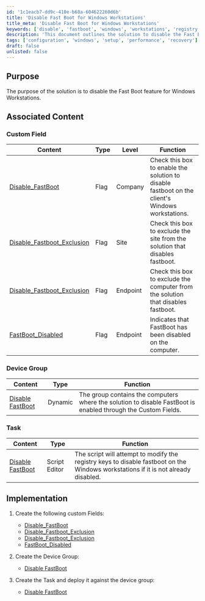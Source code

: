 ```yaml
---
id: '1c1eacb7-dd9c-410e-b68a-604622260d6b'
title: 'Disable Fast Boot for Windows Workstations'
title_meta: 'Disable Fast Boot for Windows Workstations'
keywords: ['disable', 'fastboot', 'windows', 'workstations', 'registry']
description: 'This document outlines the solution to disable the Fast Boot feature on Windows workstations, including the necessary custom fields, device group creation, and task implementation required to ensure the feature is turned off.'
tags: ['configuration', 'windows', 'setup', 'performance', 'recovery']
draft: false
unlisted: false
---
```

## Purpose

The purpose of the solution is to disable the Fast Boot feature for Windows Workstations.

## Associated Content

### Custom Field

| Content                                                                 | Type  | Level   | Function                                                                                                           |
|-------------------------------------------------------------------------|-------|---------|--------------------------------------------------------------------------------------------------------------------|
| [Disable_FastBoot](https://proval.itglue.com/DOC-5078775-16020399)    | Flag  | Company | Check this box to enable the solution to disable fastboot on the client's Windows workstations.                  |
| [Disable_Fastboot_Exclusion](https://proval.itglue.com/DOC-5078775-16020405) | Flag  | Site    | Check this box to exclude the site from the solution that disables fastboot.                                    |
| [Disable_Fastboot_Exclusion](https://proval.itglue.com/DOC-5078775-16020404) | Flag  | Endpoint | Check this box to exclude the computer from the solution that disables fastboot.                                 |
| [FastBoot_Disabled](https://proval.itglue.com/DOC-5078775-16020673)   | Flag  | Endpoint | Indicates that FastBoot has been disabled on the computer.                                                       |

### Device Group

| Content                                                                | Type     | Function                                                                                                                |
|------------------------------------------------------------------------|----------|-------------------------------------------------------------------------------------------------------------------------|
| [Disable FastBoot](https://proval.itglue.com/DOC-5078775-16020416)   | Dynamic  | The group contains the computers where the solution to disable FastBoot is enabled through the Custom Fields.          |

### Task

| Content                                                                | Type           | Function                                                                                                                |
|------------------------------------------------------------------------|----------------|-------------------------------------------------------------------------------------------------------------------------|
| [Disable FastBoot](https://proval.itglue.com/DOC-5078775-16020411)   | Script Editor  | The script will attempt to modify the registry keys to disable fastboot on the Windows workstations if it is not already disabled. |

## Implementation

1. Create the following custom Fields:  
   - [Disable_FastBoot](https://proval.itglue.com/DOC-5078775-16020399)  
   - [Disable_Fastboot_Exclusion](https://proval.itglue.com/DOC-5078775-16020405)  
   - [Disable_Fastboot_Exclusion](https://proval.itglue.com/DOC-5078775-16020404)  
   - [FastBoot_Disabled](https://proval.itglue.com/DOC-5078775-16020673)  

2. Create the Device Group:  
   - [Disable FastBoot](https://proval.itglue.com/DOC-5078775-16020416)  

3. Create the Task and deploy it against the device group:  
   - [Disable FastBoot](https://proval.itglue.com/DOC-5078775-16020411)  












